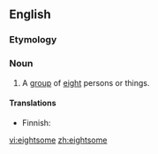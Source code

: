 ==English==

===Etymology===
{{suffix|eight|some}}

===Noun===
{{en-noun}}

# A [[group]] of [[eight]] persons or things.

====Translations====
{{trans-top|group of eight}}
* Finnish: {{t|fi|kahdeksikko}}
{{trans-mid}}
{{trans-bottom}}

[[vi:eightsome]]
[[zh:eightsome]]